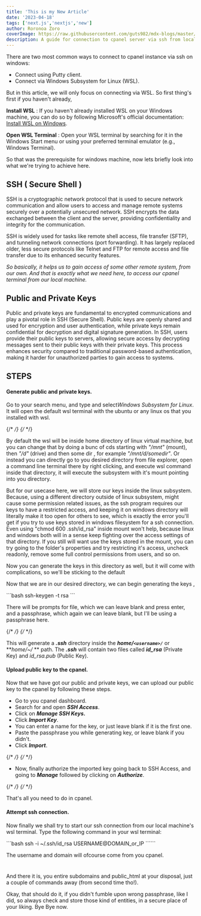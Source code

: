 ```yaml
---
title: 'This is my New Article'
date: '2023-04-18'
tags: ['next.js','nextjs','new']
author: Roronoa Zoro
coverImage: https://raw.githubusercontent.com/guts982/mdx-blogs/master/images/blog-cover-placeholder.jpg
description: A guide for connection to cpanel server via ssh from local windows machine using windows subsystem for linux (wsl).
---
```



There are two most common ways to connect to cpanel instance via ssh on windows:

* Connect using Putty client.
* Connect via Windows Subsystem for Linux (WSL).

But in this article, we will only focus on connecting via WSL.  So first thing's first if you haven't already,

**Install WSL** :
If you haven't already installed WSL on your Windows machine, you can do so by following Microsoft's official documentation: [Install WSL on Windows](https://docs.microsoft.com/en-us/windows/wsl/install).

**Open WSL Terminal** :
Open your WSL terminal by searching for it in the Windows Start menu or using your preferred terminal emulator (e.g., Windows Terminal).

So that was the prerequisite for windows machine, now lets briefly look into what we're trying to achieve here.

## **SSH ( Secure Shell )**

SSH is a cryptographic network protocol that is used to secure network communication and allow users to access and manage remote systems securely over a potentially unsecured network. SSH encrypts the data exchanged between the client and the server, providing confidentiality and integrity for the communication.

SSH is widely used for tasks like remote shell access, file transfer (SFTP), and tunneling network connections (port forwarding). It has largely replaced older, less secure protocols like Telnet and FTP for remote access and file transfer due to its enhanced security features.

*So basically, it helps us to gain access of some other remote system, from our own.  And that is exactly what we need here, to access our cpanel terminal from our local machine.*

## Public and Private Keys

Public and private keys are fundamental to encrypted communications and play a pivotal role in SSH (Secure Shell). Public keys are openly shared and used for encryption and user authentication, while private keys remain confidential for decryption and digital signature generation. In SSH, users provide their public keys to servers, allowing secure access by decrypting messages sent to their public keys with their private keys. This process enhances security compared to traditional password-based authentication, making it harder for unauthorized parties to gain access to systems.

## STEPS

#### Generate public and private keys.

Go to your search menu, and type and select*Windows Subsystem for Linux*. It will open the default wsl terminal with the ubuntu or any linux os that you installed with wsl.

{/* <!-- ![wsl](https://raw.githubusercontent.com/guts982/mdx-blogs/master/images/cpanel-ssh-wsl/wsl.PNG) --> */}
{/* <!-- ![wsl](./images/cpanel-ssh-wsl/wsl.PNG) --> */}
<CustomImage src="https://raw.githubusercontent.com/guts982/mdx-blogs/master/images/cpanel-ssh-wsl/wsl.PNG" alt="wsl" />

By default the wsl will be inside home directory of linux virtual machine, but you can change that by doing a bunc of cds starting with *"/mnt"* (mount), then *"/d"* (drive) and then some dir , for example *"/mnt/d/somedir"*. Or instead you can directly go to you desired directory from file explorer, open a command line terminal there by right clicking, and execute wsl command inside that directory, it will execute the subsystem with it's mount pointing into you directory.

But for our usecase here, we will store our keys inside the linux subsystem. Because, using a different directory outside of linux subsystem, might cause some permission related issues, as the ssh program requires our keys to have a restricted access, and keeping it on windows directory will literally make it too open for others to see, which is exactly the error you'll get if you try to use keys stored in windows filesystem for a ssh connection. Even using "chmod 600 .ssh/id_rsa" inside mount won't help, because linux and windows both will in a sense keep fighting over the access settings of that directory. If you still will want use the keys stored in the mount, you can try going to the folder's properties and try restricting it's access, uncheck readonly, remove some full control permissions from users, and so on.

Now you can generate the keys in this directory as well, but it will come with complications, so we'll be sticking to the default

Now that we are in our desired directory, we can begin generating the keys ,

<CustomCode>
```bash
ssh-keygen -t rsa
```
</CustomCode>

There will be prompts for file, which we can leave blank and press enter, and a passphrase, which again we can leave blank, but I'll be using a passphrase here.

{/* <!-- ![keygen](https://raw.githubusercontent.com/guts982/mdx-blogs/master/images/cpanel-ssh-wsl/keygen.PNG) --> */}
{/* <!-- ![keygen](./images/cpanel-ssh-wsl/keygen.PNG) --> */}
<CustomImage src="https://raw.githubusercontent.com/guts982/mdx-blogs/master/images/cpanel-ssh-wsl/keygen.PNG" alt="keygen" />

This will generate a  ***.ssh***  directory inside the ***home/`<username>/`*** or  ***home/~/* ** path. The ***.ssh*** will contain two files called  ***id_rsa***  (Private Key) and  *id_rsa.pub*  (Public Key).

#### **Upload public key to the cpanel.**

Now that we have got our public and private keys, we can upload our public key to the cpanel by following these steps.

* Go to you cpanel dashboard.
* Search for and open ***SSH Access***.
* Click on ***Manage SSH Keys*.**
* Click ***Import Key***.
* You can enter a name for the key, or just leave blank if it is the first one.
* Paste the passphrase you while generating key, or leave blank if you didn't.
* Click  ***Import***.

{/* <!-- ![cpanel](https://raw.githubusercontent.com/guts982/mdx-blogs/master/images/cpanel-ssh-wsl/cpanel.PNG) --> */}
{/* <!-- ![cpanel](./images/cpanel-ssh-wsl/cpanel.PNG) --> */}
<CustomImage src="https://raw.githubusercontent.com/guts982/mdx-blogs/master/images/cpanel-ssh-wsl/cpanel.PNG" alt="cpanel" />

* Now, finally authorize the imported key going back to SSH Access, and going to ***Manage***  followed by clicking on ***Authorize***.

{/* <!-- ![authorize](https://raw.githubusercontent.com/guts982/mdx-blogs/master/images/cpanel-ssh-wsl/authorize.PNG) --> */}
{/* <!-- ![authorize](./images/cpanel-ssh-wsl/authorize.PNG) --> */}
<CustomImage src="https://raw.githubusercontent.com/guts982/mdx-blogs/master/images/cpanel-ssh-wsl/authorize.PNG" alt="authorize" />

That's all you need to do in cpanel.

#### **Attempt ssh connection.**

Now finally we shall try to start our ssh connection from our local machine's wsl terminal.
Type the following command in your wsl terminal:

<CustomCode>
```bash
ssh -i ~/.ssh/id_rsa USERNAME@DOMAIN_or_IP
``````
</CustomCode>

The username and domain will ofcourse come from you cpanel.

# <!-- ![connected](https://raw.githubusercontent.com/guts982/mdx-blogs/master/images/connected-ssh-wsl/connected.PNG) -->
# <!-- ![connected](./images/cpanel-ssh-wsl/connected.PNG) -->
<CustomImage src="https://raw.githubusercontent.com/guts982/mdx-blogs/master/images/connected-ssh-wsl/connected.PNG" alt="authorize" />


And there it is, you entire subdomains and public_html at your disposal, just a couple of commands away (from second time tho!).  

Okay, that should do it, if you didn't fumble upon wrong passphrase, like I did, so always check and store those kind of entities, in a secure place of your liking. Bye Bye now.
